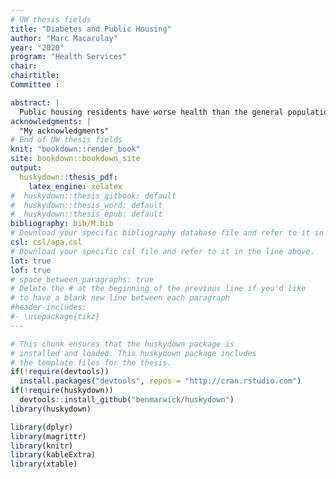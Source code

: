 ```yaml
---
# UW thesis fields
title: "Diabetes and Public Housing"
author: "Marc Macarulay"
year: "2020"
program: "Health Services"
chair:
chairtitle:
Committee :

abstract: |
  Public housing residents have worse health than the general population including chronic diseases such as diabetes. Estimating diabetes status for public housing residents are essential for public health agencies to implement efficient health promotion programs within populations that have a greater need. This cross-sectional design study was conducted using data collected from Data Across Sectors for Housing and Health partnership in King County, WA. Total population included were Medicaid and Medicare beneficiaries compiled from Washington Health Care Authority (n= 585,372). Associations between public housing and diabetes status were estimated using odds ratios and corresponding 95% confidence intervals from crude and adjusted models. Further associations were determined between individual public housing authorities and diabetes status using the same crude and adjusted models. Among study participants 10.4% received some form public housing assistance in 2017. In total, 9.9% were considered to have diabetes and 90.1% were not considered to have diabetes. In the adjusted model revealed that public housing residents were 1.94 times (95% CI: 1.88-1.99) more likely to meet the diabetes definition compare to those not receiving housing assitance. These findings suggested that public housing residents are more likely to be diabetic. Further studies  should explore the relationship between public housing and diabetes over a longer period of time to discern the direction of the association. Findings from this study can be used to inform future interventions and health promotion strategies for public health and housing agencies in King County.  
acknowledgments: |
  "My acknowledgments"
# End of UW thesis fields
knit: "bookdown::render_book"
site: bookdown::bookdown_site
output:
  huskydown::thesis_pdf:
    latex_engine: xelatex
#  huskydown::thesis_gitbook: default
#  huskydown::thesis_word: default
#  huskydown::thesis_epub: default
bibliography: bib/M.bib
# Download your specific bibliography database file and refer to it in the line above.
csl: csl/apa.csl
# Download your specific csl file and refer to it in the line above.
lot: true
lof: true
# space_between_paragraphs: true
# Delete the # at the beginning of the previous line if you'd like
# to have a blank new line between each paragraph
#header-includes:
#- \usepackage{tikz}
---
```


<!--
Above is the YAML (YAML Ain't Markup Language) header that includes a lot of metadata used to produce the document.  Be careful with spacing in this header!

If you'd like to include a comment that won't be produced in your resulting file enclose it in a block like this.
-->

<!--
If you receive a duplicate label error after knitting, make sure to delete the index.Rmd file and then knit again.
-->

```r
# This chunk ensures that the huskydown package is
# installed and loaded. This huskydown package includes
# the template files for the thesis.
if(!require(devtools))
  install.packages("devtools", repos = "http://cran.rstudio.com")
if(!require(huskydown))
  devtools::install_github("benmarwick/huskydown")
library(huskydown)
```

```r
library(dplyr)
library(magrittr)
library(knitr)
library(kableExtra)
library(xtable)
```
<!-- The {.unnumbered} option here means that the introduction will be "Chapter 0." You can also use {-} for no numbers on chapters. -->
